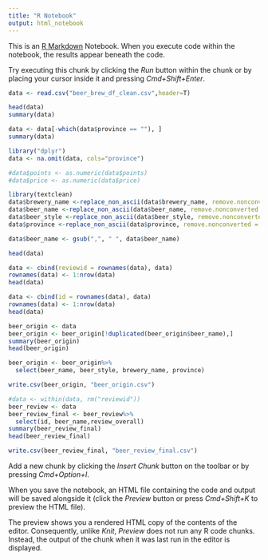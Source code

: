 ```yaml
---
title: "R Notebook"
output: html_notebook
---
```


This is an [R Markdown](http://rmarkdown.rstudio.com) Notebook. When you execute code within the notebook, the results appear beneath the code. 

Try executing this chunk by clicking the *Run* button within the chunk or by placing your cursor inside it and pressing *Cmd+Shift+Enter*. 

```r
data <- read.csv("beer_brew_df_clean.csv",header=T)
```

```r
head(data)
summary(data)
```

```r
data <- data[-which(data$province == ""), ]
summary(data)
```

```r
library("dplyr")
data <- na.omit(data, cols="province")

```
```r
#data$points <- as.numeric(data$points)
#data$price <- as.numeric(data$price)
```


```r
library(textclean)
data$brewery_name <-replace_non_ascii(data$brewery_name, remove.nonconverted = FALSE)
data$beer_name <-replace_non_ascii(data$beer_name, remove.nonconverted = FALSE)
data$beer_style <-replace_non_ascii(data$beer_style, remove.nonconverted = FALSE)
data$province <-replace_non_ascii(data$province, remove.nonconverted = FALSE)

```

```r
data$beer_name <- gsub(",", " ", data$beer_name)
```

```r
head(data)
```

```r
data <- cbind(reviewid = rownames(data), data)
rownames(data) <- 1:nrow(data)
head(data)
```

```r
data <- cbind(id = rownames(data), data)
rownames(data) <- 1:nrow(data)
head(data)
```


```r
beer_origin <- data
beer_origin <- beer_origin[!duplicated(beer_origin$beer_name),]
summary(beer_origin)
head(beer_origin)
```

```r
beer_origin <- beer_origin%>%
  select(beer_name, beer_style, brewery_name, province)
```

```r
write.csv(beer_origin, "beer_origin.csv")
```

```r
#data <- within(data, rm("reviewid"))
beer_review <- data
beer_review_final <- beer_review%>%
  select(id, beer_name,review_overall)
summary(beer_review_final)
head(beer_review_final)
```
```r
write.csv(beer_review_final, "beer_review_final.csv")
```






Add a new chunk by clicking the *Insert Chunk* button on the toolbar or by pressing *Cmd+Option+I*.

When you save the notebook, an HTML file containing the code and output will be saved alongside it (click the *Preview* button or press *Cmd+Shift+K* to preview the HTML file). 

The preview shows you a rendered HTML copy of the contents of the editor. Consequently, unlike *Knit*, *Preview* does not run any R code chunks. Instead, the output of the chunk when it was last run in the editor is displayed.

